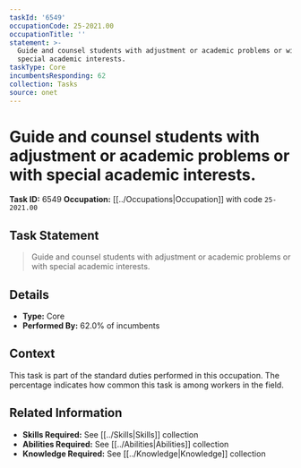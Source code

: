 ```yaml
---
taskId: '6549'
occupationCode: 25-2021.00
occupationTitle: ''
statement: >-
  Guide and counsel students with adjustment or academic problems or with
  special academic interests.
taskType: Core
incumbentsResponding: 62
collection: Tasks
source: onet
---
```

# Guide and counsel students with adjustment or academic problems or with special academic interests.

**Task ID:** 6549
**Occupation:** [[../Occupations|Occupation]] with code `25-2021.00`

## Task Statement

> Guide and counsel students with adjustment or academic problems or with special academic interests.

## Details

- **Type:** Core
- **Performed By:** 62.0% of incumbents

## Context

This task is part of the standard duties performed in this occupation. The percentage indicates how common this task is among workers in the field.

## Related Information

- **Skills Required:** See [[../Skills|Skills]] collection
- **Abilities Required:** See [[../Abilities|Abilities]] collection
- **Knowledge Required:** See [[../Knowledge|Knowledge]] collection
